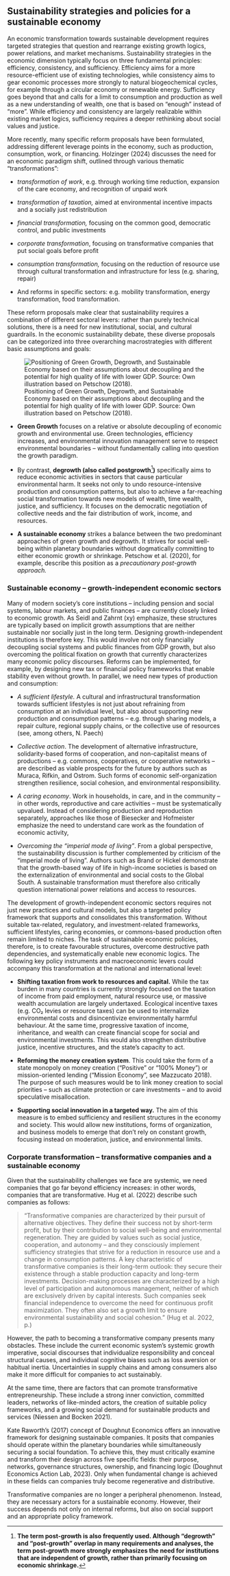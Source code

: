 ## Sustainability strategies and policies for a sustainable economy

An economic transformation towards sustainable development requires targeted strategies that question and rearrange existing growth logics, power relations, and market mechanisms. Sustainability strategies in the economic dimension typically focus on three fundamental principles: efficiency, consistency, and sufficiency. Efficiency aims for a more resource-efficient use of existing technologies, while consistency aims to gear economic processes more strongly to natural biogeochemical cycles, for example through a circular economy or renewable energy. Sufficiency goes beyond that and calls for a limit to consumption and production as well as a new understanding of wealth, one that is based on “enough” instead of “more”. While efficiency and consistency are largely realizable within existing market logics, sufficiency requires a deeper rethinking about social values and justice.

More recently, many specific reform proposals have been formulated, addressing different leverage points in the economy, such as production, consumption, work, or financing. Holzinger (2024) discusses the need for an economic paradigm shift, outlined through various thematic “transformations”:

-   *transformation of work*, e.g. through working time reduction, expansion of the care economy, and recognition of unpaid work

-   *transformation of taxation,* aimed at environmental incentive impacts and a socially just redistribution

-   *financial transformation,* focusing on the common good, democratic control, and public investments

-   *corporate transformation*, focusing on transformative companies that put social goals before profit

-   *consumption transformation,* focusing on the reduction of resource use through cultural transformation and infrastructure for less (e.g. sharing, repair)

-   And reforms in specific sectors: e.g. mobility transformation, energy transformation, food transformation.

These reform proposals make clear that sustainability requires a combination of different sectoral levers: rather than purely technical solutions, there is a need for new institutional, social, and cultural guardrails. In the economic sustainability debate, these diverse proposals can be categorized into three overarching macrostrategies with different basic assumptions and goals:

![Positioning of Green Growth, Degrowth, and Sustainable Economy based on their assumptions about decoupling and the potential for high quality of life with lower GDP. Source: Own illustration based on Petschow (2018).](images/Fig5_6__NaÖk_en.jpg){#fig-naök}

-   **Green Growth** focuses on a relative or absolute decoupling of economic growth and environmental use. Green technologies, efficiency increases, and environmental innovation management serve to respect environmental boundaries – without fundamentally calling into question the growth paradigm.

-   By contrast, **degrowth (also called postgrowth**[^5_strategic-approaches-1]**)** specifically aims to reduce economic activities in sectors that cause particular environmental harm. It seeks not only to undo resource-intensive production and consumption patterns, but also to achieve a far-reaching social transformation towards new models of wealth, time wealth, justice, and sufficiency. It focuses on the democratic negotiation of collective needs and the fair distribution of work, income, and resources.

-   **A sustainable economy** strikes a balance between the two predominant approaches of green growth and degrowth. It strives for social well-being within planetary boundaries without dogmatically committing to either economic growth or shrinkage. Petschow et al. (2020), for example, describe this position as a *precautionary post-growth approach.*

[^5_strategic-approaches-1]: **The term post-growth is also frequently used. Although “degrowth” and “post-growth” overlap in many requirements and analyses, the term post-growth more strongly emphasizes the need for institutions that are independent of growth, rather than primarily focusing on economic shrinkage.**

### Sustainable economy – growth-independent economic sectors

Many of modern society’s core institutions – including pension and social systems, labour markets, and public finances – are currently closely linked to economic growth. As Seidl and Zahrnt (xy) emphasize, these structures are typically based on implicit growth assumptions that are neither sustainable nor socially just in the long term. Designing growth-independent institutions is therefore key. This would involve not only financially decoupling social systems and public finances from GDP growth, but also overcoming the political fixation on growth that currently characterizes many economic policy discourses. Reforms can be implemented, for example, by designing new tax or financial policy frameworks that enable stability even without growth. In parallel, we need new types of production and consumption:

-   *A sufficient lifestyle.* A cultural and infrastructural transformation towards sufficient lifestyles is not just about refraining from consumption at an individual level, but also about supporting new production and consumption patterns – e.g. through sharing models, a repair culture, regional supply chains, or the collective use of resources (see, among others, N. Paech)

-   *Collective action*. The development of alternative infrastructure, solidarity-based forms of cooperation, and non-capitalist means of productions – e.g. commons, cooperatives, or cooperative networks – are described as viable prospects for the future by authors such as Muraca, Rifkin, and Ostrom. Such forms of economic self-organization strengthen resilience, social cohesion, and environmental responsibility.

-   *A caring economy*. Work in households, in care, and in the community – in other words, reproductive and care activities – must be systematically upvalued. Instead of considering production and reproduction separately, approaches like those of Biesecker and Hofmeister emphasize the need to understand care work as the foundation of economic activity,

-   *Overcoming the “imperial mode of living”*. From a global perspective, the sustainability discussion is further complemented by criticism of the “imperial mode of living”. Authors such as Brand or Hickel demonstrate that the growth-based way of life in high-income societies is based on the externalization of environmental and social costs to the Global South. A sustainable transformation must therefore also critically question international power relations and access to resources. 

The development of growth-independent economic sectors requires not just new practices and cultural models, but also a targeted policy framework that supports and consolidates this transformation. Without suitable tax-related, regulatory, and investment-related frameworks, sufficient lifestyles, caring economies, or commons-based production often remain limited to niches. The task of sustainable economic policies, therefore, is to create favourable structures, overcome destructive path dependencies, and systematically enable new economic logics. The following key policy instruments and macroeconomic levers could accompany this transformation at the national and international level:

-   **Shifting taxation from work to resources and capital.** While the tax burden in many countries is currently strongly focused on the taxation of income from paid employment, natural resource use, or massive wealth accumulation are largely undertaxed. Ecological incentive taxes (e.g. CO₂ levies or resource taxes) can be used to internalize environmental costs and disincentivize environmentally harmful behaviour. At the same time, progressive taxation of income, inheritance, and wealth can create financial scope for social and environmental investments. This would also strengthen distributive justice, incentive structures, and the state’s capacity to act.

-   **Reforming the money creation system**. This could take the form of a state monopoly on money creation (“Positive” or “100% Money”) or mission-oriented lending (“Mission Economy”, see Mazzucato 2018). The purpose of such measures would be to link money creation to social priorities – such as climate protection or care investments – and to avoid speculative misallocation.

-   **Supporting social innovation in a targeted way.** The aim of this measure is to embed sufficiency and resilient structures in the economy and society. This would allow new institutions, forms of organization, and business models to emerge that don’t rely on constant growth, focusing instead on moderation, justice, and environmental limits.

### Corporate transformation – transformative companies and a sustainable economy

Given that the sustainability challenges we face are systemic, we need companies that go far beyond efficiency increases: in other words, companies that are transformative. Hug et al. (2022) describe such companies as follows:

> “Transformative companies are characterized by their pursuit of alternative objectives. They define their success not by short-term profit, but by their contribution to social well-being and environmental regeneration. They are guided by values such as social justice, cooperation, and autonomy – and they consciously implement sufficiency strategies that strive for a reduction in resource use and a change in consumption patterns. A key characteristic of transformative companies is their long-term outlook: they secure their existence through a stable production capacity and long-term investments. Decision-making processes are characterized by a high level of participation and autonomous management, neither of which are exclusively driven by capital interests. Such companies seek financial independence to overcome the need for continuous profit maximization. They often also set a growth limit to ensure environmental sustainability and social cohesion." (Hug et al. 2022, p.)

However, the path to becoming a transformative company presents many obstacles. These include the current economic system’s systemic growth imperative, social discourses that individualize responsibility and conceal structural causes, and individual cognitive biases such as loss aversion or habitual inertia. Uncertainties in supply chains and among consumers also make it more difficult for companies to act sustainably.

At the same time, there are factors that can promote transformative entrepreneurship. These include a strong inner conviction, committed leaders, networks of like-minded actors, the creation of suitable policy frameworks, and a growing social demand for sustainable products and services (Niessen and Bocken 2021).

Kate Raworth’s (2017) concept of Doughnut Economics offers an innovative framework for designing sustainable companies. It posits that companies should operate within the planetary boundaries while simultaneously securing a social foundation. To achieve this, they must critically examine and transform their design across five specific fields: their purpose, networks, governance structures, ownership, and financing logic (Doughnut Economics Action Lab, 2023). Only when fundamental change is achieved in these fields can companies truly become regenerative and distributive.

Transformative companies are no longer a peripheral phenomenon. Instead, they are necessary actors for a sustainable economy. However, their success depends not only on internal reforms, but also on social support and an appropriate policy framework.
